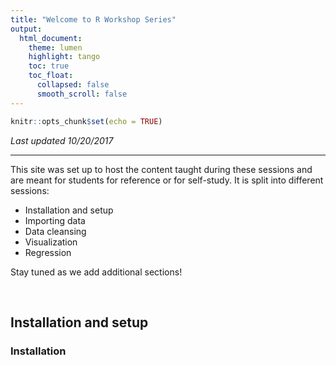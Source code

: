 ```yaml
---
title: "Welcome to R Workshop Series"
output: 
  html_document:
    theme: lumen
    highlight: tango
    toc: true
    toc_float: 
      collapsed: false
      smooth_scroll: false
---
```


```r
knitr::opts_chunk$set(echo = TRUE)
```

*Last updated 10/20/2017*

***

This site was set up to host the content taught during these sessions and are meant for students for reference or for self-study. It is split into different sessions: 

  * Installation and setup
  * Importing data 
  * Data cleansing 
  * Visualization 
  * Regression 
  
Stay tuned as we add additional sections!  

&nbsp; 

## Installation and setup

### Installation

